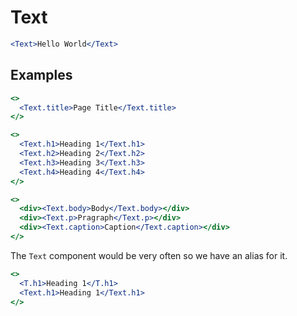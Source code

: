 
# Text

<Documenter component={Text}>

```jsx preview
<Text>Hello World</Text>
```

</Documenter>

## Examples

```jsx preview
<>
  <Text.title>Page Title</Text.title>
</>
```

```jsx preview
<>
  <Text.h1>Heading 1</Text.h1>
  <Text.h2>Heading 2</Text.h2>
  <Text.h3>Heading 3</Text.h3>
  <Text.h4>Heading 4</Text.h4>
</>
```

```jsx preview
<>
  <div><Text.body>Body</Text.body></div>
  <div><Text.p>Pragraph</Text.p></div>
  <div><Text.caption>Caption</Text.caption></div>
</>
```

The `Text` component would be very often so we have an alias for it.

```jsx preview
<>
  <T.h1>Heading 1</T.h1>
  <Text.h1>Heading 1</Text.h1>
</>
```
